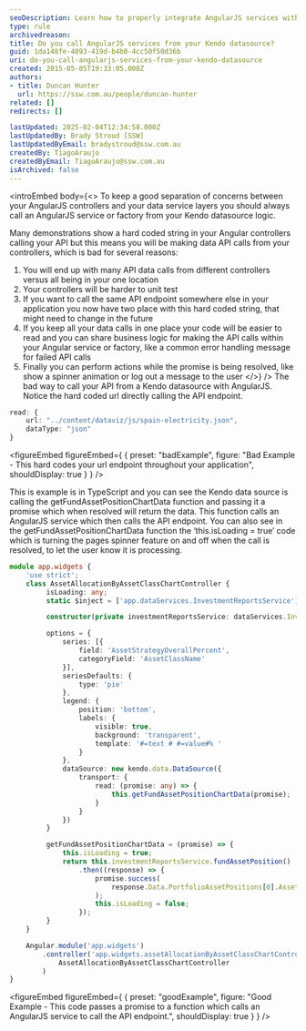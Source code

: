```yaml
---
seoDescription: Learn how to properly integrate AngularJS services with Kendo DataSource for cleaner code and better maintainability.
type: rule
archivedreason:
title: Do you call AngularJS services from your Kendo datasource?
guid: 1da148fe-4093-419d-b4b0-4cc50f50d36b
uri: do-you-call-angularjs-services-from-your-kendo-datasource
created: 2015-05-05T19:33:05.000Z
authors:
- title: Duncan Hunter
  url: https://ssw.com.au/people/duncan-hunter
related: []
redirects: []

lastUpdated: 2025-02-04T12:34:58.000Z
lastUpdatedBy: Brady Stroud [SSW]
lastUpdatedByEmail: bradystroud@ssw.com.au
createdBy: TiagoAraujo
createdByEmail: TiagoAraujo@ssw.com.au
isArchived: false
---
```


<introEmbed
  body={<>
To keep a good separation of concerns between your AngularJS controllers and your data service layers you should always call an AngularJS service or factory from your Kendo datasource logic.

Many demonstrations show a hard coded string in your Angular controllers calling your API but this means you will be making data API calls from your controllers, which is bad for several reasons:

1. You will end up with many API data calls from different controllers versus all being in your one location
2. Your controllers will be harder to unit test
3. If you want to call the same API endpoint somewhere else in your application you now have two place with this hard coded string, that might need to change in the future
4. If you keep all your data calls in one place your code will be easier to read and you can share business logic for making the API calls within your Angular service or factory, like a common error handling message for failed API calls
5. Finally you can perform actions while the promise is being resolved, like show a spinner animation or log out a message to the user
  </>}
/>
The bad way to call your API from a Kendo datasource with AngularJS. Notice the hard coded url directly calling the API endpoint.

```ts
read: {
    url: "../content/dataviz/js/spain-electricity.json",
    dataType: "json"
}
```
<figureEmbed figureEmbed={ {
  preset: "badExample",
  figure: "Bad Example - This hard codes your url endpoint throughout your application",
  shouldDisplay: true
} } />


This is example is in TypeScript and you can see the Kendo data source is calling the getFundAssetPositionChartData function and passing it a promise which when resolved will return the data. This function calls an AngularJS service which then calls the API endpoint. You can also see in the getFundAssetPositionChartData function the ‘this.isLoading = true’ code which is turning the pages spinner feature on and off when the call is resolved, to let the user know it is processing.

```ts
module app.widgets {
    'use strict';
    class AssetAllocationByAssetClassChartController {
         isLoading: any;
         static $inject = ['app.dataServices.InvestmentReportsService']

         constructor(private investmentReportsService: dataServices.InvestmentReportsService) { }

         options = {
             series: [{
                 field: 'AssetStrategyOverallPercent',
                 categoryField: 'AssetClassName'
             }],
             seriesDefaults: {
                 type: 'pie'
             },
             legend: {
                 position: 'bottom',
                 labels: {
                     visible: true,
                     background: 'transparent',
                     template: '#=text # #=value#% '
                 }
             },
             dataSource: new kendo.data.DataSource({
                 transport: {
                     read: (promise: any) => {
                         this.getFundAssetPositionChartData(promise);
                     }
                 }
             })
         }

         getFundAssetPositionChartData = (promise) => {
             this.isLoading = true;
             return this.investmentReportsService.fundAssetPosition()
                 .then((response) => {
                     promise.success(
                         response.Data.PortfolioAssetPositions[0].AssetClassDetailList
                     );
                     this.isLoading = false;
                 });
         }
    }

    Angular.module('app.widgets')
        .controller('app.widgets.assetAllocationByAssetClassChartController',
            AssetAllocationByAssetClassChartController
        )
}
```
<figureEmbed figureEmbed={ {
  preset: "goodExample",
  figure: "Good Example - This code passes a promise to a function which calls an AngularJS service to call the API endpoint.",
  shouldDisplay: true
} } />
